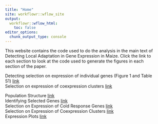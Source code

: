 ```yaml
---
title: "Home"
site: workflowr::wflow_site
output:
  workflowr::wflow_html:
    toc: false
editor_options:
  chunk_output_type: console
---
```


This website contains the code used to do the analysis in the main text of Detecting Local Adaptation in Gene Expression in Maize. Click the link to each section to look at the code used to generate the figures in each section of the paper.   

Detecting selection on expression of individual genes (Figure 1 and Table S1) [link](Identifying_quaint.html)  
Selection on expression of coexpression clusters [link](Selection_on_expression_of_coexpreession_clusters.html)  

Population Structure [link](Population_Structure.html)   
Identifying Selected Genes [link](Identifying_Selected_Genes.html)  
Selection on Expression of Cold Response Genes [link](Selection_on_Expression_of_Cold_Response_Genes.html)  
Selection on Expression of Coexpression Clusters [link](Selection_on_expression_of_coexpreession_clusters.html)  
Expression Plots [link](Expression_plots.html)  


